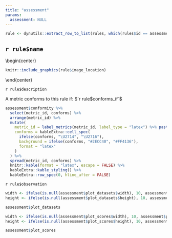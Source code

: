 ```yaml
---
title: "assessment"
params:
  assessment: NULL
---
```


```r
rule <- dynutils::extract_row_to_list(rules, which(rules$id == assessment$rule_id))
```

## `r rule$name`

\begin{center}
```r
knitr::include_graphics(rule$image_location)
```


\end{center}

`r rule$description`

A metric conforms to this rule if: $`r rule$conforms_if`$

```r
assessment$conformity %>% 
  select(metric_id, conforms) %>% 
  arrange(metric_id) %>% 
  mutate(
    metric_id = label_metrics(metric_id, label_type = "latex") %>% paste0("$", ., "$") %>% forcats::fct_inorder(),
    conforms = kableExtra::cell_spec(
      ifelse(conforms, "\U2714", "\U2716"), 
      background = ifelse(conforms, "#2ECC40", "#FF4136"),
      format = "latex"
    )
  ) %>% 
  spread(metric_id, conforms) %>% 
  knitr::kable(format = "latex", escape = FALSE) %>% 
  kableExtra::kable_styling() %>% 
  kableExtra::row_spec(0, hline_after = FALSE)
```

`r rule$observation`

```r
width <- ifelse(is.null(assessment$plot_datasets$width), 10, assessment$plot_datasets$width)
height <- ifelse(is.null(assessment$plot_datasets$height), 10, assessment$plot_datasets$height)
```
```r
assessment$plot_datasets
```

```r
width <- ifelse(is.null(assessment$plot_scores$width), 10, assessment$plot_scores$width)
height <- ifelse(is.null(assessment$plot_scores$height), 10, assessment$plot_scores$height)
```
```r
assessment$plot_scores
```


\pagebreak
